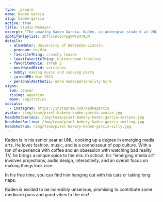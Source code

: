 ```yaml
---
type: _people
name: Kaden Garcia
slug: kaden-garcia
active: true
title: Studio Manager
excerpt: "The amazing Kaden Garcia. Kaden, an undergrad student at UNL, manages the day to day operations of Pixel Bakery's studio."
spotifyPlaylist: 2KflxcnCeJTEgkWFZ4T8LW
details:
  - almaMater: University of Nebraska-Lincoln
  - pronoun: He/Him
  - favoriteThing: crunchy leaves
  - leastFavoriteThing: buttercream frosting
  - favoriteMovie: shrek 2
  - mostHatedBird: ostriches
  - hobby: making music and cooking pasta
  - joinedPB: Nov 2023
  - personalAesthetic: edna mode/personality hire
signs:
  sun: cancer
  rising: aquarius
  moon: sagittarius
socials: 
  - instagram: https://instagram.com/kadnegarcia
avatar: /img/team/pixel-bakery-kaden-garcia-avatar.jpg
headshotSerious: /img/team/pixel-bakery-kaden-garcia-serious.jpg
headshotSmiling: /img/team/pixel-bakery-kaden-garcia-smiling.jpg
headshotFun: /img/team/pixel-bakery-kaden-garcia-silly.jpg
---
```


Kaden is in his senior year at UNL, cooking up a degree in emerging media arts. He loves fashion, music, and is a connoisseur of pop culture. With a ton of experience with coffee and an obsession with watching bad reality TV, he brings a unique spice to the mix. In school, his "emerging media art" involves projections, audio design, interactivity, and an overall focus on making things look nice. 

In his free time, you can find him hanging out with his cats or taking long naps. 

Kaden is excited to be incredibly unserious, promising to contribute some mediocre puns and good vibes to the mix!